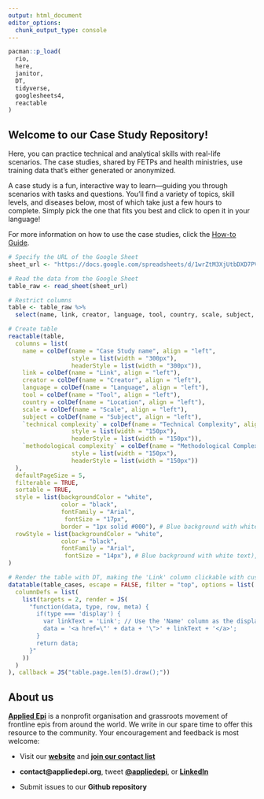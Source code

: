 ```yaml
---
output: html_document
editor_options: 
  chunk_output_type: console
---
```


```r
pacman::p_load(
  rio,
  here,
  janitor,
  DT,
  tidyverse,
  googlesheets4,
  reactable
)
```

## Welcome to our Case Study Repository!

Here, you can practice technical and analytical skills with real-life scenarios. The case studies, shared by FETPs and health ministries, use training data that’s either generated or anonymized.

A case study is a fun, interactive way to learn—guiding you through scenarios with tasks and questions. You’ll find a variety of topics, skill levels, and diseases below, most of which take just a few hours to complete. Simply pick the one that fits you best and click to open it in your language!

For more information on how to use the case studies, click the [How-to
Guide](pages/instructions.html). 

```r

# Specify the URL of the Google Sheet
sheet_url <- "https://docs.google.com/spreadsheets/d/1wrZtM3XjUtbDXD7PVLOHdd-H92hq_-WAQoIpRatjhlc/edit?gid=598142358"

# Read the data from the Google Sheet
table_raw <- read_sheet(sheet_url)

# Restrict columns
table <- table_raw %>% 
  select(name, link, creator, language, tool, country, scale, subject, `technical complexity`, `methodological complexity`)

# Create table
reactable(table,
  columns = list(
    name = colDef(name = "Case Study name", align = "left",
                  style = list(width = "300px"),
                  headerStyle = list(width = "300px")),
    link = colDef(name = "Link", align = "left"),
    creator = colDef(name = "Creator", align = "left"),
    language = colDef(name = "Language", align = "left"),
    tool = colDef(name = "Tool", align = "left"),
    country = colDef(name = "Location", align = "left"),
    scale = colDef(name = "Scale", align = "left"),
    subject = colDef(name = "Subject", align = "left"),
    `technical complexity` = colDef(name = "Technical Complexity", align = "center",
                  style = list(width = "150px"),
                  headerStyle = list(width = "150px")),
    `methodological complexity` = colDef(name = "Methodological Complexity", align = "center",
                  style = list(width = "150px"),
                  headerStyle = list(width = "150px"))
  ),
  defaultPageSize = 5,
  filterable = TRUE,
  sortable = TRUE,
  style = list(backgroundColor = "white", 
               color = "black", 
               fontFamily = "Arial",  
                fontSize = "17px",
               border = "1px solid #000"), # Blue background with white text),
  rowStyle = list(backgroundColor = "white", 
               color = "black", 
               fontFamily = "Arial",  
                fontSize = "14px"), # Blue background with white text),
)


```


```r

# Render the table with DT, making the 'Link' column clickable with custom text
datatable(table_cases, escape = FALSE, filter = "top", options = list(
  columnDefs = list(
    list(targets = 2, render = JS(
      "function(data, type, row, meta) {
        if(type === 'display') {
          var linkText = 'Link'; // Use the 'Name' column as the display text
          data = '<a href=\"' + data + '\">' + linkText + '</a>';
        }
        return data;
      }"
    ))
  )
), callback = JS("table.page.len(5).draw();"))

```

## About us

[**Applied Epi**](https://www.appliedepi.org/) is a nonprofit organisation and grassroots movement of frontline epis from around the world. We write in our spare time to offer this resource to the community. Your encouragement and feedback is most welcome:

-   Visit our [**website**](https://www.appliedepi.org/) and [**join our contact list**](https://docs.google.com/forms/d/e/1FAIpQLSdtk7Mg32lYQ3ucbIM-kIwIRxgRwDfG5TJHsVAbFjQ1i6fwiw/viewform?usp=send_form)

-   **contact\@appliedepi.org**, tweet [**\@appliedepi**](https://x.com/appliedepi), or [**LinkedIn**](https://www.linkedin.com/company/appliedepi/?originalSubdomain=it)

-   Submit issues to our **Github repository**